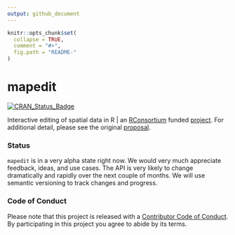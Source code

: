 ```yaml
---
output: github_document
---
```


<!-- README.md is generated from README.Rmd. Please edit that file -->

```r
knitr::opts_chunk$set(
  collapse = TRUE,
  comment = "#>",
  fig.path = "README-"
)
```

# mapedit

[![CRAN_Status_Badge](http://www.r-pkg.org/badges/version/mapedit)](https://cran.r-project.org/package=mapedit)

Interactive editing of spatial data in R | an [RConsortium](https://www.r-consortium.org/) funded [project](https://www.r-consortium.org/projects/awarded-projects).  For additional detail, please see the original [proposal](https://github.com/environmentalinformatics-marburg/mapview_toolchain/blob/master/mapview_interactive_data_manipulation.Rmd).

### Status

`mapedit` is in a very alpha state right now.  We would very much appreciate feedback, ideas, and use cases.  The API is very likely to change dramatically and rapidly over the next couple of months.  We will use semantic versioning to track changes and progress.

### Code of Conduct

Please note that this project is released with a [Contributor Code of Conduct](CONDUCT.md). By participating in this project you agree to abide by its terms.
